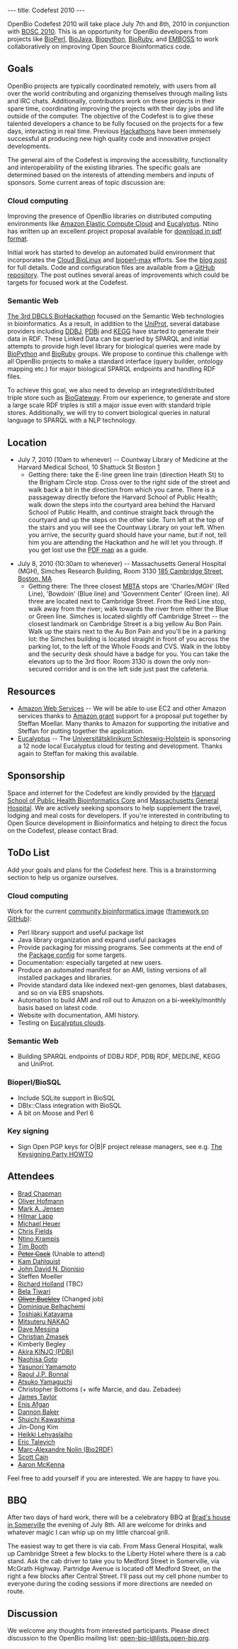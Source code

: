---
title: Codefest 2010
---

OpenBio Codefest 2010 will take place July 7th and 8th, 2010 in conjunction with [[BOSC 2010]]. This is an opportunity for OpenBio developers from projects like [http://bioperl.org BioPerl], [http://www.biojava.org BioJava], [http://biopython.org Biopython], [http://www.bioruby.org BioRuby], and [http://www.emboss.org EMBOSS] to work collaboratively on improving Open Source Bioinformatics code.

== Goals ==

OpenBio projects are typically coordinated remotely, with users from all over the world contributing and organizing themselves through mailing lists and IRC chats. Additionally, contributors work on these projects in their spare time, coordinating improving the projects with their day jobs and life outside of the computer.
The objective of the Codefest is to give these talented developers a chance to be fully focused on the projects for a few days, interacting in real time. Previous [http://www.open-bio.org/wiki/Hackathon Hackathons] have been immensely successful at producing new high quality code and innovative project developments.

The general aim of the Codefest is improving the accessibility, functionality and interoperability of the existing libraries. The specific goals are determined based on the interests of attending members and inputs of sponsors. Some current areas of topic discussion are:

=== Cloud computing ===

Improving the presence of OpenBio libraries on distributed computing environments like [http://aws.amazon.com/ec2/ Amazon Elastic Compute Cloud] and [http://open.eucalyptus.com/ Eucalyptus]. Ntino has written up an excellent project proposal available for [http://www.open-bio.org/w/images/8/85/BOSC_2010_Cloud_BioLinux.pdf download in pdf format].

Initial work has started to develop an automated build environment that incorporates the [http://www.jcvi.org/cms/research/projects/jcvi-cloud-biolinux/overview/ Cloud BioLinux] and [http://fortinbras.us/bioperl-max/ bioperl-max] efforts. See the [http://bcbio.wordpress.com/2010/05/08/automated-build-environment-for-bioinformatics-cloud-images/ blog post] for full details. Code and configuration files are available from a [http://github.com/chapmanb/bcbb/tree/master/ec2/biolinux/ GitHub repository]. The post outlines several areas of improvements which could be targets for focused work at the Codefest.

=== Semantic Web ===

[http://hackathon3.dbcls.jp/ The 3rd DBCLS BioHackathon] focused on the Semantic Web technologies in bioinformatics. As a result, in addition to the [http://uniprot.org/ UniProt], several database providers including [http://www.ddbj.nig.ac.jp/ DDBJ], [http://www.pdbj.org/ PDBj] and [http://www.kegg.jp/en/ KEGG] have started to generate their data in RDF. These Linked Data can be queried by SPARQL and initial attempts to provide high level library for biological queries were made by [http://biopython.org/ BioPython] and [http://bioruby.org/ BioRuby] groups. We propose to continue this challenge with all OpenBio projects to make a standard interface (query builder, ontology mapping etc.) for major biological SPARQL endpoints and handling RDF files.

To achieve this goal, we also need to develop an integrated/distributed triple store such as [http://www.semantic-systems-biology.org/ BioGateway]. From our experience, to generate and store a large scale RDF triples is still a major issue even with standard triple stores. Additionally, we will try to convert biological queries in natural language to SPARQL with a NLP technology.

== Location ==

* July 7, 2010 (10am to whenever) -- Countway Library of Medicine at the Harvard Medical School, 10 Shattuck St Boston [http://maps.google.com/maps?oe=utf-8&rls=org.mozilla:en-US:official&client=firefox-a&um=1&ie=UTF-8&q=countway+library&fb=1&gl=us&hq=countway+library&hnear=Boston,+MA&cid=0,0,5764501267301494561&ei=DKgjTMqrGoT6lwf00aS4AQ&sa=X&oi=local_result&ct=image&resnum=1&ved=0CBMQnwIwAA]
**Getting there: take the E-line green line train (direction Heath St) to the Brigham Circle stop. Cross over to the right side of the street and walk back a bit in the direction from which you came. There is a passageway directly before the Harvard School of Public Health; walk down the steps into the courtyard area behind the Harvard School of Public Health, and continue straight back through the courtyard and up the steps on the other side. Turn left at the top of the stairs and you will see the Countway Library on your left. When you arrive, the security guard should have your name, but if not, tell him you are attending the Hackathon and he will let you through. If you get lost use the [http://www.open-bio.org/w/images/2/25/Brigham_Circle_-_Countway_Map.pdf PDF map] as a guide.

* July 8, 2010 (10:30am to whenever) -- Massachusetts General Hospital (MGH), Simches Research Building, Room 3130 [http://maps.google.com/maps?hl=en&source=hp&q=185+Cambridge+St,+Boston,+Suffolk,+Massachusetts+02114&um=1&ie=UTF-8&hq=&hnear=185+Cambridge+St,+Boston,+MA+02114&gl=us&ei=qeteS_eUGoy1tgeDyKjwCw&sa=X&oi=geocode_result&ct=image&resnum=1&ved=0CAsQ8gEwAA 185 Cambridge Street, Boston, MA]
** Getting there: The three closest [http://www.mbta.com/ MBTA] stops are 'Charles/MGH' (Red Line), 'Bowdoin' (Blue line) and 'Government Center' (Green line). All three are located next to Cambridge Street. From the Red Line stop, walk away from the river; walk towards the river from either the Blue or Green line. Simches is located slightly off Cambridge Street -- the closest landmark on Cambridge Street is a big yellow Au Bon Pain. Walk up the stairs next to the Au Bon Pain and you'll be in a parking lot: the Simches building is located straight in front of you across the parking lot, to the left of the Whole Foods and CVS. Walk in the lobby and the security desk should have a badge for you. You can take the elevators up to the 3rd floor. Room 3130 is down the only non-secured corridor and is on the left side just past the cafeteria.

== Resources ==

* [http://aws.amazon.com/ Amazon Web Services] -- We will be able to use EC2 and other Amazon services thanks to [http://aws.amazon.com/education/ Amazon grant] support for a proposal put together by Steffan Moellar. Many thanks to Amazon for supporting the initiative and Steffan for putting together the application.
* [http://www.eucalyptus.com/ Eucalyptus] -- The [http://www.uk-sh.de/index.phtml?NavID=676.467.4&La=4&switch_la=1&back_qs=NavID%3D676.467.4 Universitätsklinikum Schleswig-Holstein] is sponsoring a 12 node local Eucalyptus cloud for testing and development. Thanks again to Steffan for making this available.

== Sponsorship ==

Space and internet for the Codefest are kindly provided by the [http://www.hsph.harvard.edu/research/bioinfocore/ Harvard School of Public Health Bioinformatics Core] and [http://www.mgh.harvard.edu/ Massachusetts General Hospital]. We are actively seeking sponsors to help supplement the travel, lodging and meal costs for developers. If you're interested in contributing to Open Source development in Bioinformatics and helping to direct the focus on the Codefest, please contact Brad.

== ToDo List ==

Add your goals and plans for the Codefest here. This is a brainstorming section to help us organize ourselves.

=== Cloud computing ===

Work for the current [http://bcbio.wordpress.com/2010/05/08/automated-build-environment-for-bioinformatics-cloud-images/ community bioinformatics image] ([http://github.com/chapmanb/bcbb/tree/master/ec2/biolinux/ framework on GitHub]):

* Perl library support and useful package list
* Java library organization and expand useful packages
* Provide packaging for missing programs. See comments at the end of the [http://github.com/chapmanb/bcbb/blob/master/ec2/biolinux/config/packages.yaml Package config] for some targets.
* Documentation: especially targeted at new users.
* Produce an automated manifest for an AMI, listing versions of all installed packages and libraries.
* Provide standard data like indexed next-gen genomes, blast databases, and so on via EBS snapshots.
* Automation to build AMI and roll out to Amazon on a bi-weekly/monthly basis based on latest code. 
* Website with documentation, AMI history.
* Testing on [http://ecc.eucalyptus.com/ Eucalyptus clouds].

=== Semantic Web ===

* Building SPARQL endpoints of DDBJ RDF, PDBj RDF, MEDLINE, KEGG and UniProt.

=== Bioperl/BioSQL ===

* Include SQLite support in BioSQL
* DBIx::Class integration with BioSQL
* A bit on Moose and Perl 6

=== Key signing ===

* Sign Open PGP keys for O|B|F project release managers, see e.g. [http://cryptnet.net/fdp/crypto/keysigning_party/en/keysigning_party.html The Keysigning Party HOWTO]

== Attendees ==

* [http://bcbio.wordpress.com/ Brad Chapman]
* [http://www.hsph.harvard.edu/research/oliver-hofmann/ Oliver Hofmann]
* [http://www.bioperl.org/wiki/User:Majensen Mark A. Jensen]
* [http://www.bioperl.org/wiki/User:Lapp Hilmar Lapp]
* [http://www.biojava.org/wiki/Michael_Heuer Michael Heuer]
* [http://www.bioperl.org/wiki/User:Cjfields Chris Fields]
* [http://www.linkedin.com/in/agbiotec Ntino Krampis]
* [http://nebc.nox.ac.uk/nebc/about-us/people Tim Booth]
* <s>[http://www.scri.ac.uk/staff/petercock Peter Cock]</s> (Unable to attend)
* [[User:Kdahlquist | Kam Dahlquist]] 
* [http://myweb.lmu.edu/dondi John David N. Dionisio]
* Steffen Moeller
* [http://www.biojava.org/wiki/User:Rholland Richard Holland] (TBC)
* [http://nebc.nox.ac.uk/nebc/about-us/people Bela Tiwari]
* <s>[http://nebc.nox.ac.uk/nebc/about-us/people Oliver Buckley]</s> (Changed job)
* [[User:Domibel | Dominique Belhachemi]]
* [http://www.linkedin.com/in/toshiakikatayama Toshiaki Katayama]
* [http://www.linkedin.com/in/nakaomitsuteru Mitsuteru NAKAO]
* [http://www.bioperl.org/wiki/User:Dave_Messina Dave Messina]
* [http://www.linkedin.com/in/cmzmasek Christian Zmasek]
* Kimberly Begley
* [http://jp.linkedin.com/in/akirakinjo Akira KINJO (PDBj)]
* [http://www.linkedin.com/in/ngoto Naohisa Goto]
* [http://purl.org/yayamamo/home Yasunori Yamamoto]
* [http://it.linkedin.com/in/raoulbonnal Raoul J.P. Bonnal]
* [http://www.linkedin.com/in/atsukoyamaguchi Atsuko Yamaguchi]
* Christopher Bottoms (+ wife Marcie, and dau. Zebadee)
* [http://bx.mathcs.emory.edu James Taylor]
* [http://bx.mathcs.emory.edu Enis Afgan]
* [http://bx.mathcs.emory.edu Dannon Baker]
* [http://jp.linkedin.com/in/shuichikawashima Shuichi Kawashima]
* Jin-Dong Kim
* [http://sa.linkedin.com/pub/heikki-lehvaslaiho/1/974/377 Heikki Lehvaslaiho]
* [http://etalog.blogspot.com/ Eric Talevich]
* [http://bio2rdf.org/ Marc-Alexandre Nolin (Bio2RDF)]
* [http://scottcain.net/ Scott Cain]
* [http://www.broadinstitute.org/gsa/wiki/index.php/Main_Page Aaron McKenna]

Feel free to add yourself if you are interested. We are happy to have you.

== BBQ ==

After two days of hard work, there will be a celebratory BBQ at [http://maps.google.com/maps?hl=en&q=35+Partridge+Avenue+Somerville,+MA+02145&um=1&ie=UTF-8&hq=&hnear=35+Partridge+Ave,+Somerville,+MA+02145&gl=us&ei=3ckYTKzOL4OC8gbd_qDODA&sa=X&oi=geocode_result&ct=image&resnum=1&ved=0CBQQ8gEwAA Brad's house in Somerville] the evening of July 8th. All are welcome for drinks and whatever magic I can whip up on my little charcoal grill.

The easiest way to get there is via cab. From Mass General Hospital, walk up Cambridge Street a few blocks to the Liberty Hotel where there is a cab stand. Ask the cab driver to take you to Medford Street in Somerville, via McGrath Highway. Partridge Avenue is located off Medford Street, on the right a few blocks after Central Street. I'll pass out my cell phone number to everyone during the coding sessions if more directions are needed on route.

== Discussion ==

We welcome any thoughts from interested participants. Please direct discussion to the OpenBio mailing list: [mailto:open-bio-l@lists.open-bio.org open-bio-l@lists.open-bio.org].